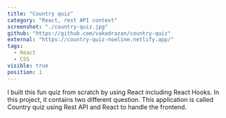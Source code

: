```yaml
---
title: "Country quiz"
category: "React, rest API context"
screenshot: "./country-quiz.jpg"
github: "https://github.com/vakodrazan/country-quiz"
external: "https://country-quiz-noeline.netlify.app/"
tags:
  - React
  - CSS
visible: true
position: 1
---
```


I built this fun quiz from scratch by using React including React Hooks. In this project, it contains two different question. This application is called Country quiz using Rest API and React to handle the frontend.
